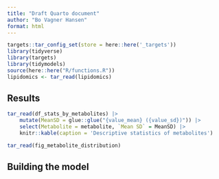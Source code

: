 ```yaml
---
title: "Draft Quarto document"
author: "Bo Vagner Hansen"
format: html
---
```


```r
targets::tar_config_set(store = here::here('_targets'))
library(tidyverse)
library(targets)
library(tidymodels)
source(here::here("R/functions.R"))
lipidomics <- tar_read(lipidomics)
```

## Results

```r
tar_read(df_stats_by_metabolites) |> 
    mutate(MeanSD = glue::glue("{value_mean} ({value_sd})")) |> 
    select(Metabolite = metabolite, `Mean SD` = MeanSD) |> 
    knitr::kable(caption = 'Descriptive statistics of metabolites')
```

```r
tar_read(fig_metabolite_distribution)
```

## Building the model

```r

```
